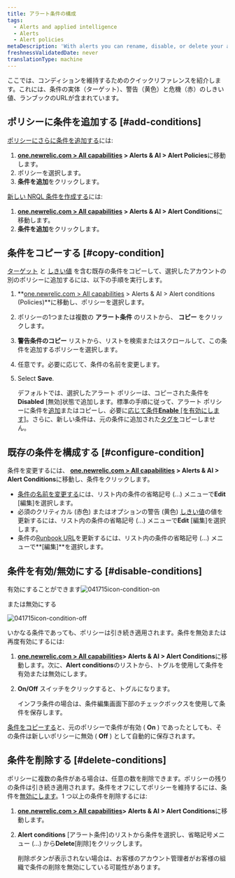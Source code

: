 ```yaml
---
title: アラート条件の構成
tags:
  - Alerts and applied intelligence
  - Alerts
  - Alert policies
metaDescription: 'With alerts you can rename, disable, or delete your alert policies, as well as update or remove their conditions and channels.'
freshnessValidatedDate: never
translationType: machine
---
```




ここでは、コンディションを維持するためのクイックリファレンスを紹介します。これには、条件の実体（ターゲット）、警告（黄色）と危機（赤）のしきい値、ランブックのURLが含まれています。

## ポリシーに条件を追加する [#add-conditions]

[ポリシーにさらに条件を追加する](/docs/alerts/new-relic-alerts-beta/configuring-alert-policies/define-alert-conditions)には:

1. **[one.newrelic.com > All capabilities](https://one.newrelic.com/all-capabilities) > Alerts & AI > Alert Policies**に移動します。
2. ポリシーを選択します。
3. **条件を追加**をクリックします。

[新しい NRQL 条件を作成する](/docs/alerts-applied-intelligence/new-relic-alerts/alert-conditions/create-nrql-alert-conditions)には:

1. **[one.newrelic.com > All capabilities](https://one.newrelic.com/all-capabilities) > Alerts & AI > Alert Conditions**に移動します。
2. **条件を追加**をクリックします。

## 条件をコピーする [#copy-condition]

[ターゲット](/docs/apm/new-relic-apm/getting-started/glossary#alert-target) と [しきい値](/docs/apm/new-relic-apm/getting-started/glossary#alert-threshold) を含む既存の条件をコピーして、選択したアカウントの別のポリシーに追加するには、以下の手順を実行します。

1. **[one.newrelic.com > All capabilities](https://one.newrelic.com/all-capabilities) > Alerts & AI > Alert conditions (Policies)**に移動し、ポリシーを選択します。

2. ポリシーの1つまたは複数の **アラート条件** のリストから、 **コピー** をクリックします。

3. **警告条件のコピー** リストから、リストを検索またはスクロールして、この条件を追加するポリシーを選択します。

4. 任意です。必要に応じて、条件の名前を変更します。

5. Select **Save**.

   デフォルトでは、選択したアラート ポリシーは、コピーされた条件を**Disabled** \[無効]状態で追加します。標準の手順に従って、アラート ポリシーに条件を[追加](/docs/alerts/new-relic-alerts-beta/configuring-alert-policies/define-alert-conditions)またはコピーし、必要に[応じて条件**Enable** \[を有効にします\]](/docs/alerts/new-relic-alerts-beta/updating-alert-policies/disable-or-delete-alert-policies-conditions#condition-on-off)。さらに、新しい条件は、元の条件に追加された[タグを](/docs/new-relic-solutions/new-relic-one/core-concepts/use-tags-help-organize-find-your-data/#add-via-ui-api)コピーしません。

## 既存の条件を構成する [#configure-condition]

条件を変更するには、 **[one.newrelic.com > All capabilities](https://one.newrelic.com/all-capabilities) > Alerts & AI > Alert Conditions**に移動し、条件をクリックします。

* [条件の名前を変更する](/docs/alerts/new-relic-alerts-beta/configuring-alert-policies/define-alert-conditions#rename-condition)には、リスト内の条件の省略記号 (...) メニューで**Edit** \[編集]を選択します。
* 必須のクリティカル (赤色) またはオプションの警告 (黄色) [しきい値](/docs/alerts/new-relic-alerts-beta/configuring-alert-policies/define-thresholds-trigger-alert)の値を更新するには、リスト内の条件の省略記号 (...) メニューで**Edit** \[編集]を選択します。
* 条件の[Runbook URL](/docs/alerts/new-relic-alerts-beta/reviewing-alert-incidents/provide-runbook-instructions-alerts)を更新するには、リスト内の条件の省略記号 (...) メニューで**\[編集]**を選択します。

## 条件を有効/無効にする [#disable-conditions]

有効にすることができます<img title="Alerts v3: Condition enabled" alt="041715icon-condition-on" src={accountsConditionOn}/>

または無効にする

<img title="Alerts v3: Condition disabled" alt="041715icon-condition-off" src={accountsConditionOff}/>

いかなる条件であっても、ポリシーは引き続き適用されます。条件を無効または再度有効にするには:

1. **[one.newrelic.com > All capabilities](https://one.newrelic.com/all-capabilities)> Alerts & AI > Alert Conditions**に移動します。次に、**Alert conditions**のリストから、トグルを使用して条件を有効または無効にします。

2. **On/Off** スイッチをクリックすると、トグルになります。

   <Callout variant="tip">
     インフラ条件の場合は、条件編集画面下部のチェックボックスを使用して条件を保存します。
   </Callout>

[条件をコピーする](/docs/alerts/new-relic-alerts-beta/updating-alert-policies/copy-alert-conditions)と、元のポリシーで条件が有効 ( **On** ) であったとしても、その条件は新しいポリシーに無効 ( **Off** ) として自動的に保存されます。

## 条件を削除する [#delete-conditions]

ポリシーに複数の条件がある場合は、任意の数を削除できます。ポリシーの残りの条件は引き続き適用されます。条件をオフにしてポリシーを維持するには、条件を[無効にします](/docs/alerts/new-relic-alerts-beta/updating-alert-policies/disable-or-delete-alert-policies-conditions#condition-on-off)。1 つ以上の条件を削除するには:

1. **[one.newrelic.com > All capabilities](https://one.newrelic.com/all-capabilities)> Alerts & AI > Alert Conditions**に移動します。

2. **Alert conditions** \[アラート条件]のリストから条件を選択し、省略記号メニュー (...) から**Delete**\[削除]をクリックします。

   <Callout variant="tip">
     削除ボタンが表示されない場合は、お客様のアカウント管理者がお客様の組織で条件の削除を無効にしている可能性があります。
   </Callout>